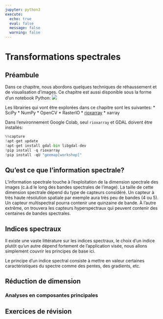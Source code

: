 ```yaml
---
jupyter: python3
execute:
  echo: true
  eval: false
  message: false
  warning: false
---
```


# Transformations spectrales {#sec-chap03}

## Préambule
Dans ce chapitre, nous abordons quelques techniques de réhaussement et de visualisation d'images. Ce chapitre est aussi disponible sous la forme d'un notebook Python:
[![](https://colab.research.google.com/assets/colab-badge.svg)](https://colab.research.google.com/github/sfoucher/TraitementImagesPythonVol1/blob/main/notebooks/03-TransformationSpectrales.ipynb){target="_blank"} 

Les librairies qui vont être explorées dans ce chapitre sont les suivantes:
* SciPy 
* NumPy 
* OpenCV
* RasterIO 
* [rioxarray](https://corteva.github.io/rioxarray/stable/index.html)
* xarray 

Dans l'environnement Google Colab, seul `rioxarray` et GDAL doivent être installés:
```python
%%capture
!apt-get update
!apt-get install gdal-bin libgdal-dev
!pip install -q rioxarray
!pip install -qU "geemap[workshop]"
```

## Qu'est ce que l'information spectrale?

L'information spectrale touche à l'exploitation de la dimension spectrale des images (c.à.d le long des bandes spectrales de l'image). La taille de cette dimension spectrale dépend du type de capteurs considéré. Un capteur à très haute résolution spatiale par exemple aura très peu de bandes (4 ou 5). Un capteur multispectral pourra contenir une quinzaine de bande. À l'autre extrême, on trouvera les capteurs hyperspectraux qui peuvent contenir des centaines de bandes spectrales.

## Indices spectraux

Il existe une vaste littérature sur les indices spectraux, le choix d'un indice plutôt qu'un autre dépend fortement de l'application visée, nous allons simplement couvrir les principes de base ici.

Le principe d'un indice spectral consiste à mettre en valeur certaines caractéristiques du spectre comme des pentes, des gradients, etc.

## Réduction de dimension

### Analyses en composantes principales


## Exercices de révision

